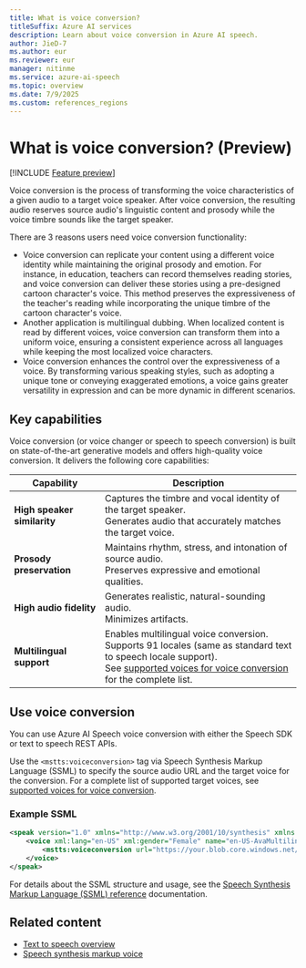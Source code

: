 ```yaml
---
title: What is voice conversion?
titleSuffix: Azure AI services
description: Learn about voice conversion in Azure AI speech.
author: JieD-7
ms.author: eur
ms.reviewer: eur
manager: nitinme
ms.service: azure-ai-speech
ms.topic: overview
ms.date: 7/9/2025
ms.custom: references_regions
---
```


# What is voice conversion? (Preview)

[!INCLUDE [Feature preview](./includes/previews/preview-generic.md)]

Voice conversion is the process of transforming the voice characteristics of a given audio to a target voice speaker. After voice conversion, the resulting audio reserves source audio's linguistic content and prosody while the voice timbre sounds like the target speaker.

There are 3 reasons users need voice conversion functionality:

- Voice conversion can replicate your content using a different voice identity while maintaining the original prosody and emotion. For instance, in education, teachers can record themselves reading stories, and voice conversion can deliver these stories using a pre-designed cartoon character's voice. This method preserves the expressiveness of the teacher's reading while incorporating the unique timbre of the cartoon character's voice.
- Another application is multilingual dubbing. When localized content is read by different voices, voice conversion can transform them into a uniform voice, ensuring a consistent experience across all languages while keeping the most localized voice characters.
- Voice conversion enhances the control over the expressiveness of a voice. By transforming various speaking styles, such as adopting a unique tone or conveying exaggerated emotions, a voice gains greater versatility in expression and can be more dynamic in different scenarios.

## Key capabilities

Voice conversion (or voice changer or speech to speech conversion) is built on state-of-the-art generative models and offers high-quality voice conversion. It delivers the following core capabilities:

| Capability | Description |
|------------|-------------|
| **High speaker similarity**   | Captures the timbre and vocal identity of the target speaker.<br>Generates audio that accurately matches the target voice. |
| **Prosody preservation**      | Maintains rhythm, stress, and intonation of source audio.<br>Preserves expressive and emotional qualities. |
| **High audio fidelity**       | Generates realistic, natural-sounding audio.<br>Minimizes artifacts.                                      |
| **Multilingual support**      | Enables multilingual voice conversion.<br>Supports 91 locales (same as standard text to speech locale support).<br>See [supported voices for voice conversion](./language-support.md?tabs=tts#voice-conversion) for the complete list. |

## Use voice conversion

You can use Azure AI Speech voice conversion with either the Speech SDK or text to speech REST APIs.

Use the `<mstts:voiceconversion>` tag via Speech Synthesis Markup Language (SSML) to specify the source audio URL and the target voice for the conversion. For a complete list of supported target voices, see [supported voices for voice conversion](./language-support.md?tabs=tts#voice-conversion).

### Example SSML

```xml
<speak version="1.0" xmlns="http://www.w3.org/2001/10/synthesis" xmlns:mstts="https://www.w3.org/2001/mstts" xml:lang="en-US">
    <voice xml:lang="en-US" xml:gender="Female" name="en-US-AvaMultilingualNeural">
        <mstts:voiceconversion url="https://your.blob.core.windows.net/sourceaudio.wav"/>
    </voice>
</speak>
```

For details about the SSML structure and usage, see the [Speech Synthesis Markup Language (SSML) reference](./speech-synthesis-markup-voice.md#voice-conversion-element) documentation.

## Related content

- [Text to speech overview](./text-to-speech.md)
- [Speech synthesis markup voice](./speech-synthesis-markup-voice.md)
